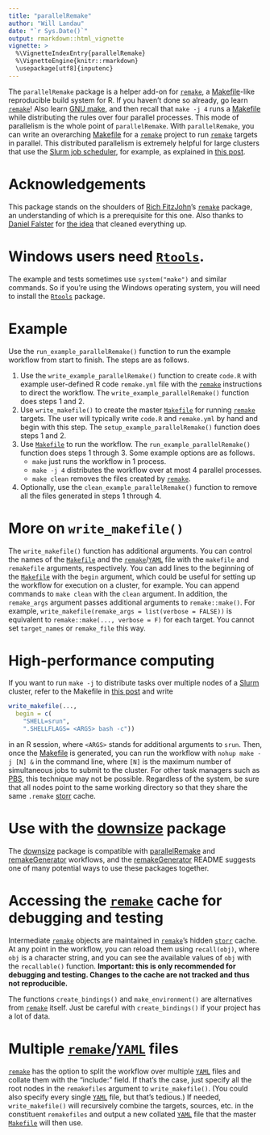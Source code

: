 ```yaml
---
title: "parallelRemake"
author: "Will Landau"
date: "`r Sys.Date()`"
output: rmarkdown::html_vignette
vignette: >
  %\VignetteIndexEntry{parallelRemake}
  %\VignetteEngine{knitr::rmarkdown}
  \usepackage[utf8]{inputenc}
---
```


The `parallelRemake` package is a helper add-on for [`remake`](https://github.com/richfitz/remake), a [Makefile](https://www.gnu.org/software/make/)-like reproducible build system for R. If you haven't done so already, go learn [`remake`](https://github.com/richfitz/remake)! Also learn [GNU make](https://www.gnu.org/software/make/), and then recall that `make -j 4` runs a [Makefile](https://www.gnu.org/software/make/) while distributing the rules over four parallel processes. This mode of parallelism is the whole point of `parallelRemake`. With `parallelRemake`, you can write an overarching [Makefile](https://www.gnu.org/software/make/) for a [`remake`](https://github.com/richfitz/remake) project to run [`remake`](https://github.com/richfitz/remake) targets in parallel. This distributed parallelism is extremely helpful for large clusters that use the [Slurm job scheduler](http://slurm.schedmd.com/), for example, as explained in [this post](http://plindenbaum.blogspot.com/2014/09/parallelizing-gnu-make-4-in-slurm.html).

# Acknowledgements

This package stands on the shoulders of [Rich FitzJohn](https://richfitz.github.io/)'s [`remake`](https://github.com/richfitz/remake) package, an understanding of which is a prerequisite for this one. Also thanks to [Daniel Falster](http://danielfalster.com/) for [the idea](https://github.com/richfitz/remake/issues/84) that cleaned everything up.

# Windows users need [`Rtools`](https://github.com/stan-dev/rstan/wiki/Install-Rtools-for-Windows).

The example and tests sometimes use `system("make")` and similar commands. So if you're using the Windows operating system, you will need to install the [`Rtools`](https://github.com/stan-dev/rstan/wiki/Install-Rtools-for-Windows) package.

# Example

Use the `run_example_parallelRemake()` function to run the example workflow from start to finish. The steps are as follows.

1. Use the `write_example_parallelRemake()` function to create `code.R` with example user-defined R code `remake.yml` file with the [`remake`](https://github.com/richfitz/remake) instructions to direct the workflow. The `write_example_parallelRemake()` function does steps 1 and 2.
2. Use `write_makefile()` to create the master [`Makefile`](https://www.gnu.org/software/make/) for running [`remake`](https://github.com/richfitz/remake) targets. The user will typically write `code.R` and `remake.yml` by hand and begin with this step. The `setup_example_parallelRemake()` function does steps 1 and 2.
3. Use [`Makefile`](https://www.gnu.org/software/make/) to run the workflow. The `run_example_parallelRemake()` function does steps 1 through 3. Some example options are as follows.
    - `make` just runs the workflow in 1 process.
    - `make -j 4` distributes the workflow over at most 4 parallel processes.
    - `make clean` removes the files created by [`remake`](https://github.com/richfitz/remake).
5. Optionally, use the `clean_example_parallelRemake()` function to remove all the files generated in steps 1 through 4.
    
# More on `write_makefile()`

The `write_makefile()` function has additional arguments. You can control the names of the [`Makefile`](https://www.gnu.org/software/make/) and the [`remake`](https://github.com/richfitz/remake)/[`YAML`](http://yaml.org/) file with the `makefile` and `remakefile` arguments, respectively. You can add lines to the beginning of the [`Makefile`](https://www.gnu.org/software/make/) with the `begin` argument, which could be useful for setting up the workflow for execution on a cluster, for example. You can append commands to `make clean` with the `clean` argument. In addition, the `remake_args` argument passes additional arguments to `remake::make()`. For example, `write_makefile(remake_args = list(verbose = FALSE))` is equivalent to `remake::make(..., verbose = F)` for each target. You cannot set `target_names` or `remake_file` this way.

# High-performance computing

If you want to run `make -j` to distribute tasks over multiple nodes of a [Slurm](http://slurm.schedmd.com/) cluster, refer to the Makefile in [this post](http://plindenbaum.blogspot.com/2014/09/parallelizing-gnu-make-4-in-slurm.html) and write

```r
write_makefile(..., 
  begin = c(
    "SHELL=srun",
    ".SHELLFLAGS= <ARGS> bash -c"))
```

in an R session, where `<ARGS>` stands for additional arguments to `srun`. Then, once the [Makefile](https://www.gnu.org/software/make/) is generated, you can run the workflow with
`nohup make -j [N] &` in the command line, where `[N]` is the maximum number of simultaneous jobs to submit to the cluster.
For other task managers such as [PBS](https://en.wikipedia.org/wiki/Portable_Batch_System), this technique may not be possible. Regardless of the system, be sure that all nodes point to the same working directory so that they share the same `.remake` [storr](https://github.com/richfitz/storr) cache.

# Use with the [downsize](https://github.com/wlandau/downsize) package

The <a href="https://github.com/wlandau/downsize">downsize</a> package is compatible with <a href="https://github.com/wlandau/parallelRemake">parallelRemake</a> and <a href="https://github.com/wlandau/remakeGenerator">remakeGenerator</a> workflows, and the <a href="https://github.com/wlandau/remakeGenerator">remakeGenerator</a> README suggests one of many potential ways to use these packages together.

# Accessing the [`remake`](https://github.com/richfitz/remake) cache for debugging and testing

Intermediate [`remake`](https://github.com/richfitz/remake) objects are maintained in [`remake`](https://github.com/richfitz/remake)'s hidden [`storr`](https://github.com/richfitz/storr) cache. At any point in the workflow, you can reload them using `recall(obj)`, where `obj` is a character string, and you can see the available values of `obj` with the `recallable()` function. **Important: this is only recommended for debugging and testing. Changes to the cache are not tracked and thus not reproducible.**

The functions `create_bindings()` and `make_environment()` are alternatives from [`remake`](https://github.com/richfitz/remake) itself. Just be careful with `create_bindings()` if your project has a lot of data.

# Multiple [`remake`](https://github.com/richfitz/remake)/[`YAML`](http://yaml.org/) files

[`remake`](https://github.com/richfitz/remake) has the option to split the workflow over multiple [`YAML`](http://yaml.org/) files and collate them with the "include:" field. If that's the case, just specify all the root nodes in the `remakefiles` argument to `write_makefile()`. (You could also specify every single [`YAML`](http://yaml.org/) file, but that's tedious.) If needed, `write_makefile()` will recursively combine the targets, sources, etc. in the constituent `remakefiles` and output a new collated [`YAML`](http://yaml.org/) file that the master [`Makefile`](https://www.gnu.org/software/make/) will then use.


